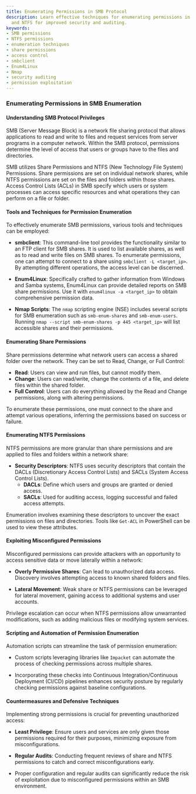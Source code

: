```yaml
---
title: Enumerating Permissions in SMB Protocol
description: Learn effective techniques for enumerating permissions in SMB shares
  and NTFS for improved security and auditing.
keywords:
- SMB permissions
- NTFS permissions
- enumeration techniques
- share permissions
- access control
- smbclient
- Enum4Linux
- Nmap
- security auditing
- permission exploitation
---
```


### Enumerating Permissions in SMB Enumeration

#### Understanding SMB Protocol Privileges
SMB (Server Message Block) is a network file sharing protocol that allows applications to read and write to files and request services from server programs in a computer network. Within the SMB protocol, permissions determine the level of access that users or groups have to the files and directories. 

SMB utilizes Share Permissions and NTFS (New Technology File System) Permissions. Share permissions are set on individual network shares, while NTFS permissions are set on the files and folders within those shares. Access Control Lists (ACLs) in SMB specify which users or system processes can access specific resources and what operations they can perform on a file or folder.

#### Tools and Techniques for Permission Enumeration
To effectively enumerate SMB permissions, various tools and techniques can be employed:

- **smbclient**: This command-line tool provides the functionality similar to an FTP client for SMB shares. It is used to list available shares, as well as to read and write files on SMB shares. To enumerate permissions, one can attempt to connect to a share using `smbclient -L <target_ip>`. By attempting different operations, the access level can be discerned.

- **Enum4Linux**: Specifically crafted to gather information from Windows and Samba systems, Enum4Linux can provide detailed reports on SMB share permissions. Use it with `enum4linux -a <target_ip>` to obtain comprehensive permission data.

- **Nmap Scripts**: The `nmap` scripting engine (NSE) includes several scripts for SMB enumeration such as `smb-enum-shares` and `smb-enum-users`. Running `nmap --script smb-enum-shares -p 445 <target_ip>` will list accessible shares and their permissions.

#### Enumerating Share Permissions
Share permissions determine what network users can access a shared folder over the network. They can be set to Read, Change, or Full Control:

- **Read**: Users can view and run files, but cannot modify them.
- **Change**: Users can read/write, change the contents of a file, and delete files within the shared folder.
- **Full Control**: Users can do everything allowed by the Read and Change permissions, along with altering permissions.

To enumerate these permissions, one must connect to the share and attempt various operations, inferring the permissions based on success or failure.

#### Enumerating NTFS Permissions
NTFS permissions are more granular than share permissions and are applied to files and folders within a network share:

- **Security Descriptors**: NTFS uses security descriptors that contain the DACLs (Discretionary Access Control Lists) and SACLs (System Access Control Lists).
  - **DACLs**: Define which users and groups are granted or denied access.
  - **SACLs**: Used for auditing access, logging successful and failed access attempts.

Enumeration involves examining these descriptors to uncover the exact permissions on files and directories. Tools like `Get-ACL` in PowerShell can be used to view these attributes.

#### Exploiting Misconfigured Permissions
Misconfigured permissions can provide attackers with an opportunity to access sensitive data or move laterally within a network:

- **Overly Permissive Shares**: Can lead to unauthorized data access. Discovery involves attempting access to known shared folders and files.
  
- **Lateral Movement**: Weak share or NTFS permissions can be leveraged for lateral movement, gaining access to additional systems and user accounts.

Privilege escalation can occur when NTFS permissions allow unwarranted modifications, such as adding malicious files or modifying system services.

#### Scripting and Automation of Permission Enumeration
Automation scripts can streamline the task of permission enumeration:

- Custom scripts leveraging libraries like `Impacket` can automate the process of checking permissions across multiple shares.
  
- Incorporating these checks into Continuous Integration/Continuous Deployment (CI/CD) pipelines enhances security posture by regularly checking permissions against baseline configurations.

#### Countermeasures and Defensive Techniques
Implementing strong permissions is crucial for preventing unauthorized access:

- **Least Privilege**: Ensure users and services are only given those permissions required for their purposes, minimizing exposure from misconfigurations.

- **Regular Audits**: Conducting frequent reviews of share and NTFS permissions to catch and correct misconfigurations early.

- Proper configuration and regular audits can significantly reduce the risk of exploitation due to misconfigured permissions within an SMB environment.